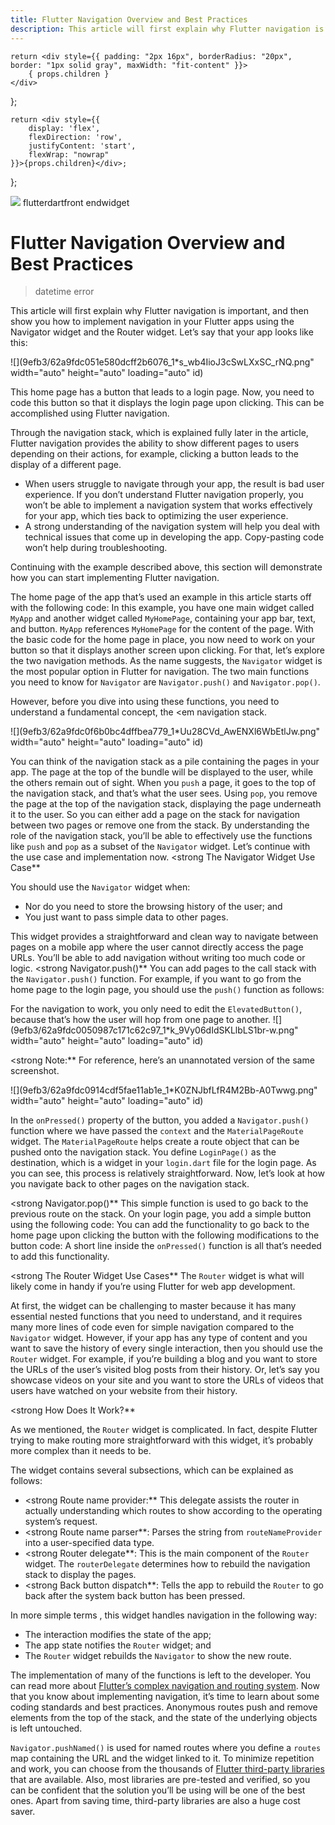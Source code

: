 ```yaml
---
title: Flutter Navigation Overview and Best Practices
description: This article will first explain why Flutter navigation is important, and then show you how to implement navigation in your Flutter apps using the Navigator widget and the Router widget.
---
```


    return <div style={{ padding: "2px 16px", borderRadius: "20px", border: "1px solid gray", maxWidth: "fit-content" }}>
        { props.children }
    </div>
};

    return <div style={{
        display: 'flex',
        flexDirection: 'row',
        justifyContent: 'start',
        flexWrap: "nowrap"
    }}>{props.children}</div>;

};

<link rel="canonical" href="https://code.pieces.app/blog/flutter-navigation-overview-and-best-practices" />

![](https://uploads-ssl.webflow.com/6143afec68f555387049efb3/62ed725352cca71229c67d1d_flutter_nav.png)
<GridFlexRow><Tag>flutter</Tag><Tag>dart</Tag><Tag>front end</Tag><Tag>widget</Tag></GridFlexRow>

# Flutter Navigation Overview and Best Practices
> datetime error

This article will first explain why Flutter navigation is important, and then show you how to implement navigation in your Flutter apps using the Navigator widget and the Router widget.
Let’s say that your app looks like this:

![](9efb3/62a9fdc051e580dcff2b6076_1*s_wb4IioJ3cSwLXxSC_rNQ.png" width="auto" height="auto" loading="auto" id)

This home page has a button that leads to a login page. Now, you need to code this button so that it displays the login page upon clicking. This can be accomplished using Flutter navigation.

Through the navigation stack, which is explained fully later in the article, Flutter navigation provides the ability to show different pages to users depending on their actions, for example, clicking a button leads to the display of a different page.
- When users struggle to navigate through your app, the result is bad user experience. If you don’t understand Flutter navigation properly, you won’t be able to implement a navigation system that works effectively for your app, which ties back to optimizing the user experience.
- A strong understanding of the navigation system will help you deal with technical issues that come up in developing the app. Copy-pasting code won’t help during troubleshooting.

Continuing with the example described above, this section will demonstrate how you can start implementing Flutter navigation.

The home page of the app that’s used an example in this article starts off with the following code:
In this example, you have one main widget called `MyApp` and another widget called `MyHomePage`, containing your app bar, text, and button. `MyApp` references `MyHomePage` for the content of the page.
With the basic code for the home page in place, you now need to work on your button so that it displays another screen upon clicking. For that, let’s explore the two navigation methods.
As the name suggests, the `Navigator` widget is the most popular option in Flutter for navigation. The two main functions you need to know for `Navigator` are `Navigator.push()` and `Navigator.pop()`.

However, before you dive into using these functions, you need to understand a fundamental concept, the <em navigation stack.

![](9efb3/62a9fdc0f6b0bc4dffbea779_1*Uu28CVd_AwENXl6WbEtlJw.png" width="auto" height="auto" loading="auto" id)

You can think of the navigation stack as a pile containing the pages in your app. The page at the top of the bundle will be displayed to the user, while the others remain out of sight.
When you `push` a page, it goes to the top of the navigation stack, and that’s what the user sees. Using `pop`, you remove the page at the top of the navigation stack, displaying the page underneath it to the user. So you can either add a page on the stack for navigation between two pages or remove one from the stack.
By understanding the role of the navigation stack, you’ll be able to effectively use the functions like `push` and `pop` as a subset of the `Navigator` widget. Let’s continue with the use case and implementation now.
<strong The Navigator Widget Use Case**

You should use the `Navigator` widget when:
- Nor do you need to store the browsing history of the user; and
- You just want to pass simple data to other pages.

This widget provides a straightforward and clean way to navigate between pages on a mobile app where the user cannot directly access the page URLs. You’ll be able to add navigation without writing too much code or logic.
<strong Navigator.push()**
You can add pages to the call stack with the `Navigator.push()` function. For example, if you want to go from the home page to the login page, you should use the `push()` function as follows:

For the navigation to work, you only need to edit the `ElevatedButton()`, because that’s how the user will hop from one page to another.
![](9efb3/62a9fdc0050987c171c62c97_1*k_9Vy06dIdSKLlbLS1br-w.png" width="auto" height="auto" loading="auto" id)

<strong Note:** For reference, here’s an unannotated version of the same screenshot.

![](9efb3/62a9fdc0914cdf5fae11ab1e_1*K0ZNJbfLfR4M2Bb-A0Twwg.png" width="auto" height="auto" loading="auto" id)

In the `onPressed()` property of the button, you added a `Navigator.push()` function where we have passed the `context` and the `MaterialPageRoute` widget.
The `MaterialPageRoute` helps create a route object that can be pushed onto the navigation stack. You define `LoginPage()` as the destination, which is a widget in your `login.dart` file for the login page.
As you can see, this process is relatively straightforward. Now, let’s look at how you navigate back to other pages on the navigation stack.

<strong Navigator.pop()**
This simple function is used to go back to the previous route on the stack. On your login page, you add a simple button using the following code:
You can add the functionality to go back to the home page upon clicking the button with the following modifications to the button code:
A short line inside the `onPressed()` function is all that’s needed to add this functionality.

<strong The Router Widget Use Cases**
The `Router` widget is what will likely come in handy if you’re using Flutter for web app development.

At first, the widget can be challenging to master because it has many essential nested functions that you need to understand, and it requires many more lines of code even for simple navigation compared to the `Navigator` widget.
However, if your app has any type of content and you want to save the history of every single interaction, then you should use the `Router` widget. For example, if you’re building a blog and you want to store the URLs of the user’s visited blog posts from their history. Or, let’s say you showcase videos on your site and you want to store the URLs of videos that users have watched on your website from their history.

<strong How Does It Work?**

As we mentioned, the `Router` widget is complicated. In fact, despite Flutter trying to make routing more straightforward with this widget, it’s probably more complex than it needs to be.

The widget contains several subsections, which can be explained as follows:
- <strong Route name provider:** This delegate assists the router in actually understanding which routes to show according to the operating system’s request.
- <strong Route name parser**: Parses the string from `routeNameProvider` into a user-specified data type.
- <strong Router delegate**: This is the main component of the `Router` widget. The `routerDelegate` determines how to rebuild the navigation stack to display the pages.
- <strong Back button dispatch**: Tells the app to rebuild the `Router` to go back after the system back button has been pressed.

In more simple terms , this widget handles navigation in the following way:
- The interaction modifies the state of the app;
- The app state notifies the `Router` widget; and
- The `Router` widget rebuilds the `Navigator` to show the new route.

The implementation of many of the functions is left to the developer. You can read more about <a href="https://medium.com/flutter/learning-flutters-new-navigation-and-routing-system-7c9068155ade" target="_blank">Flutter’s complex navigation and routing system</a>.
Now that you know about implementing navigation, it’s time to learn about some coding standards and best practices.
Anonymous routes push and remove elements from the top of the stack, and the state of the underlying objects is left untouched.

`Navigator.pushNamed()` is used for named routes where you define a `routes` map containing the URL and the widget linked to it.
To minimize repetition and work, you can choose from the thousands of <a href="https://pub.dev" target="_blank">Flutter third-party libraries</a> that are available.
Also, most libraries are pre-tested and verified, so you can be confident that the solution you’ll be using will be one of the best ones. Apart from saving time, third-party libraries are also a huge cost saver.

